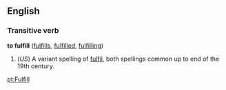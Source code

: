 ==English==
===Transitive verb===
'''to fulfill''' ([[fulfills]], [[fulfilled]], [[fulfilling]])

#(''US'') A variant spelling of [[fulfil]], both spellings common up to end of the 19th century.

[[pt:Fulfill]]